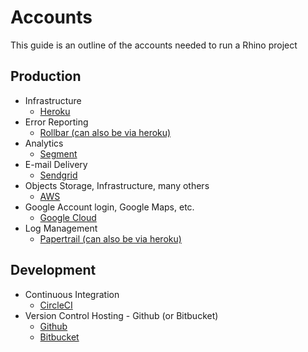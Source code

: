 # Accounts

This guide is an outline of the accounts needed to run a Rhino project

## Production

- Infrastructure
  - [Heroku](https://signup.heroku.com/)
- Error Reporting
  - [Rollbar (can also be via heroku)](https://rollbar.com/signup/)
- Analytics
  - [Segment](https://segment.com/)
- E-mail Delivery
  - [Sendgrid](https://signup.sendgrid.com/)
- Objects Storage, Infrastructure, many others
  - [AWS](https://portal.aws.amazon.com/billing/signup#/start)
- Google Account login, Google Maps, etc.
  - [Google Cloud](https://cloud.google.com/)
- Log Management
  - [Papertrail (can also be via heroku)](https://papertrailapp.com/signup?plan=free&_ga=2.66554222.1782884111.1642422007-1099630464.1642422007)

## Development

- Continuous Integration
  - [CircleCI](https://circleci.com/signup/)
- Version Control Hosting - Github (or Bitbucket)
  - [Github](https://github.com/join?plan=free&ref_cta=Sign%20up%20for%20free&ref_loc=hero&ref_page=%2Fteam&setup_organization=true&source=team)
  - [Bitbucket](https://id.atlassian.com/signup?application=bitbucket)
